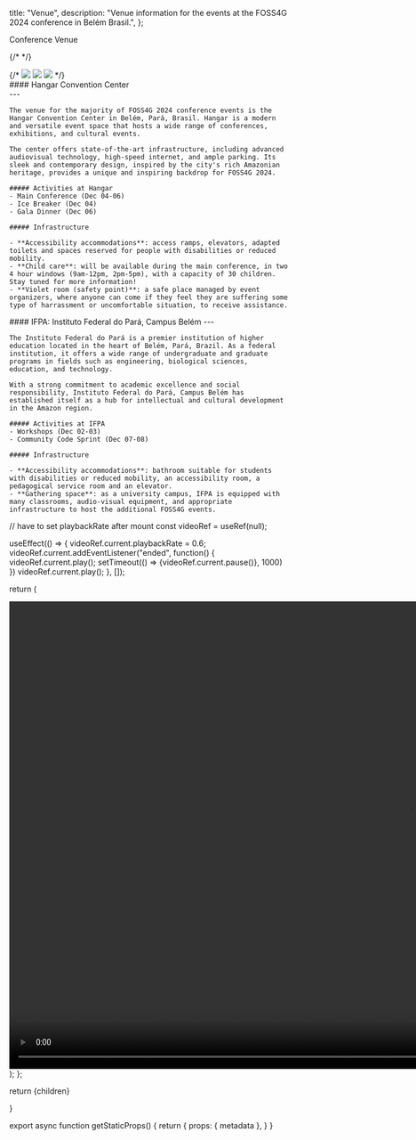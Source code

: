 


  title: "Venue",
  description: "Venue information for the events at the FOSS4G 2024 conference in Belém Brasil.",
};

<Heading bubble>Conference Venue</Heading>

{/* <HangarVideo /> */}

<div className="grid grid-cols-1 sm:grid-cols-12 my-4 gap-4">
  <div className="sm:col-span-5">
  <div className="max-h-96">
  <Carousel
        images={[
          {
            image: Hangar1,
          },
          {
            image: Hangar2,
          },
          {
            image: Hangar3,
          },
          {
            image: Hangar4,
          },
          {
            image: Hangar5,
          },
          {
            image: Hangar6,
          },
          {
            image: Hangar7,
          },
        ]}
      />
      </div>
  {/* <Image src={Hangar1} className="aspect-4/3 my-4 object-cover shadow rounded-lg" />
  <Image src={Hangar2} className="h-72 my-4 object-cover shadow rounded-lg" />
  <Image src={Hangar3} className="h-72 my-4 object-cover shadow rounded-lg" /> */}

  </div>
  <div className="sm:col-span-7">
    <div className="">
    #### Hangar Convention Center
    </div>
    ---

    The venue for the majority of FOSS4G 2024 conference events is the Hangar Convention Center in Belém, Pará, Brasil. Hangar is a modern and versatile event space that hosts a wide range of conferences, exhibitions, and cultural events.
    
    The center offers state-of-the-art infrastructure, including advanced audiovisual technology, high-speed internet, and ample parking. Its sleek and contemporary design, inspired by the city's rich Amazonian heritage, provides a unique and inspiring backdrop for FOSS4G 2024.

    ##### Activities at Hangar
    - Main Conference (Dec 04-06)
    - Ice Breaker (Dec 04)
    - Gala Dinner (Dec 06)

    ##### Infrastructure

    - **Accessibility accommodations**: access ramps, elevators, adapted toilets and spaces reserved for people with disabilities or reduced mobility.
    - **Child care**: will be available during the main conference, in two 4 hour windows (9am-12pm, 2pm-5pm), with a capacity of 30 children. Stay tuned for more information!
    - **Violet room (safety point)**: a safe place managed by event organizers, where anyone can come if they feel they are suffering some type of harrassment or uncomfortable situation, to receive assistance.

  </div>
</div>

<div className="grid grid-cols-1 sm:grid-cols-12 my-4 gap-4">
  <div className="sm:col-span-5">
  <div className="max-h-96">
  <Carousel
        images={[
          {
            image: Ifpa2,
          },
          {
            image: Ifpa1,
          },
          {
            image: Ifpa3,
          },
        ]}
      />
      </div>

  </div>
  <div className="sm:col-span-7">
    #### IFPA: Instituto Federal do Pará, Campus Belém
    ---

    The Instituto Federal do Pará is a premier institution of higher education located in the heart of Belém, Pará, Brazil. As a federal institution, it offers a wide range of undergraduate and graduate programs in fields such as engineering, biological sciences, education, and technology.

    With a strong commitment to academic excellence and social responsibility, Instituto Federal do Pará, Campus Belém has established itself as a hub for intellectual and cultural development in the Amazon region.

    ##### Activities at IFPA
    - Workshops (Dec 02-03)
    - Community Code Sprint (Dec 07-08)

    ##### Infrastructure

    - **Accessibility accommodations**: bathroom suitable for students with disabilities or reduced mobility, an accessibility room, a pedagogical service room and an elevator.
    - **Gathering space**: as a university campus, IFPA is equipped with many classrooms, audio-visual equipment, and appropriate infrastructure to host the additional FOSS4G events.
  </div>
</div>

  // have to set playbackRate after mount
  const videoRef = useRef(null);

useEffect(() => {
videoRef.current.playbackRate = 0.6;
videoRef.current.addEventListener("ended", function() {
videoRef.current.play();
setTimeout(() => {videoRef.current.pause()}, 1000)
})
videoRef.current.play();
}, []);

return (

<div className="min-h-[50vh] sm:min-h-96 relative flex items-center justify-center overflow-hidden">
  <video
    ref={videoRef}
    className="absolute sm:static z-10 h-full sm:h-auto w-auto min-w-full min-h-full max-w-none"
    width="1440px"
    height="840px"
    preload="auto"
    muted
    autoplay
    src={`${useRouter().basePath}/images/hangar.webm`}
  ></video>
</div>
); };

  return <MdxLayout metadata={metadata}>{children}</MdxLayout>

}

export async function getStaticProps() {
  return {
    props: {
      metadata
    },
  }
}